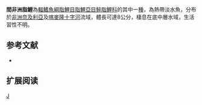 {{Speciesbox 
| genus = Brycinus
| species = intermedius
| status = LC
| status_system = IUCN3.1
| authority =  [[Boulenger|Boulenger]], 1903
| synonyms = *''Alestes intermedius''<br /><small>Boulenger, 1903</small>
*''Alestobrycon intermedius''<br /><small>Boulenger, 1903</small>
}}
'''間非洲脂鯉'''為[[輻鰭魚綱|輻鰭魚綱]][[脂鯉目|脂鯉目]][[脂鯉亞目|脂鯉亞目]][[鮭脂鯉科|鮭脂鯉科]]的其中一[[種|種]]，為熱帶淡水魚，分布於[[非洲|非洲]][[奈及利亞|奈及利亞]]及[[喀麥隆|喀麥隆]][[十字河|十字河]]流域，體長可達8公分，棲息在底中層水域，生活習性不明。

==参考文献==
{{refbegin}}
*{{FishBase_species|genus=Brycinus|species=intermedius|year=2014|month=1}}
{{refend}}

== 扩展阅读 ==
{{refbegin}}
{{wikispecies-inline|Brycinus intermedius|間非洲脂鯉}}
{{refend}}

{{Taxonbar|from=Q5514284}}

[[Category:非洲脂鯉屬|J]]


{{魚類小作品}}